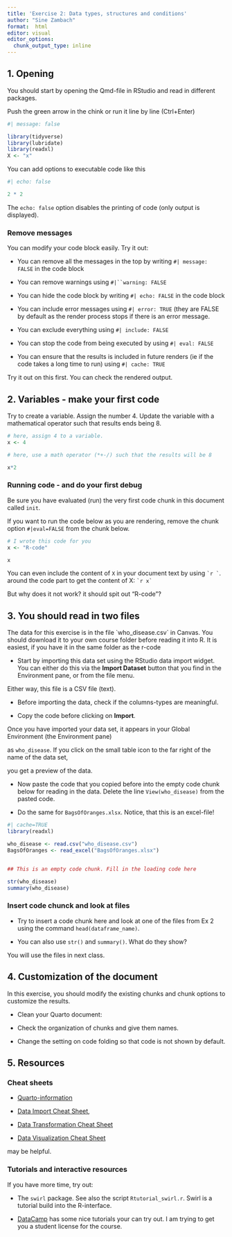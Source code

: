 ```yaml
---
title: 'Exercise 2: Data types, structures and conditions'
author: "Sine Zambach"
format:  html
editor: visual
editor_options: 
  chunk_output_type: inline
---
```


## 

## 1. Opening

You should start by opening the Qmd-file in RStudio and read in different packages.

Push the green arrow in the chink or run it line by line (Ctrl+Enter)

```r
#| message: false

library(tidyverse)
library(lubridate)
library(readxl)
X <- "x"
```

You can add options to executable code like this

```r
#| echo: false

2 * 2
```

The `echo: false` option disables the printing of code (only output is displayed).

### Remove messages

You can modify your code block easily. Try it out:

-   You can remove all the messages in the top by writing `#| message: FALSE` in the code block

-   You can remove warnings using ``` #|``warning: FALSE ```

-   You can hide the code block by writing `#| echo: FALSE` in the code block

-   You can include error messages using `#| error: TRUE` (they are FALSE by default as the render process stops if there is an error message.

-   You can exclude everything using `#| include: FALSE`

-   You can stop the code from being executed by using `#| eval: FALSE`

-   You can ensure that the results is included in future renders (ie if the code takes a long time to run) using `#| cache: TRUE`

Try it out on this first. You can check the rendered output.

## 2. Variables - make your first code

Try to create a variable. Assign the number 4. Update the variable with a mathematical operator such that results ends being 8.

```r

# here, assign 4 to a variable. 
x <- 4

# here, use a math operator (*+-/) such that the results will be 8 

x*2
```

### Running code - and do your first debug

Be sure you have evaluated (run) the very first code chunk in this document called `init`.

If you want to run the code below as you are rendering, remove the chunk option `#|eval=FALSE` from the chunk below.

```r


# I wrote this code for you
x <- "R-code"

x

```

You can even include the content of `X` in your document text by using `` `r ` ``. around the code part to get the content of X: `` `r x` ``

But why does it not work? it should spit out "R-code"?

## 3. You should read in two files

The data for this exercise is in the file \`who_disease.csv\` in Canvas. You should download it to your own course folder before reading it into R. It is easiest, if you have it in the same folder as the r-code

-   Start by importing this data set using the RStudio data import widget. You can either do this via the **Import Dataset** button that you find in the Environment pane, or from the file menu.

Either way, this file is a CSV file (text).

-   Before importing the data, check if the columns-types are meaningful.

-   Copy the code before clicking on **Import**.

Once you have imported your data set, it appears in your Global Environment (the Environment pane)

as `who_disease`. If you click on the small table icon to the far right of the name of the data set,

you get a preview of the data.

-   Now paste the code that you copied before into the empty code chunk below for reading in the data. Delete the line `View(who_disease)` from the pasted code.

-   Do the same for `BagsOfOranges.xlsx`. Notice, that this is an excel-file!

```r
#| cache=TRUE
library(readxl)

who_disease <- read.csv("who_disease.csv")
BagsOfOranges <- read_excel("BagsOfOranges.xlsx")


## This is an empty code chunk. Fill in the loading code here

str(who_disease)
summary(who_disease)
```

### Insert code chunck and look at files

-   Try to insert a code chunk here and look at one of the files from Ex 2 using the command `head(dataframe_name)`.

-   You can also use `str()` and `summary()`. What do they show?

You will use the files in next class.

## 4. Customization of the document

In this exercise, you should modify the existing chunks and chunk options to customize the results.

-   Clean your Quarto document:

-   Check the organization of chunks and give them names.

-   Change the setting on code folding so that code is not shown by default.

## 5. Resources

### Cheat sheets

-   [Quarto-information](https://quarto.org/docs/authoring/markdown-basics.html)

-   [Data Import Cheat Sheet](https://evoldyn.gitlab.io/evomics-2018/ref-sheets/R_data-import.pdf),

-   [Data Transformation Cheat Sheet](https://nyu-cdsc.github.io/learningr/assets/data-transformation.pdf)

-   [Data Visualization Cheat Sheet](https://www.maths.usyd.edu.au/u/UG/SM/STAT3022/r/current/Misc/data-visualization-2.1.pdf)

may be helpful.

### Tutorials and interactive resources

If you have more time, try out:

-   The `swirl` package. See also the script `Rtutorial_swirl.r`. Swirl is a tutorial build into the R-interface.

-   [DataCamp](https://www.datacamp.com/) has some nice tutorials your can try out. I am trying to get you a student license for the course.
